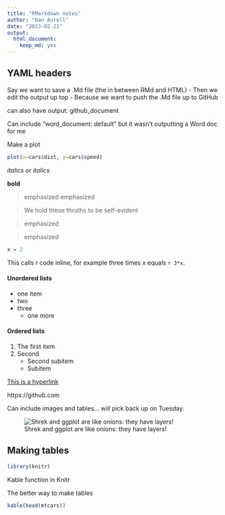 ```yaml
---
title: "RMarkdown notes"
author: "Dan Aurell"
date: "2023-02-23"
output:   
  html_document: 
    keep_md: yes
---
```


## YAML headers
Say we want to save a .Md file (the in between RMd and HTML)
- Then we edit the output up top
- Because we want to push the .Md file up to GitHub

can also have output: github_document

Can include "word_document: default" but it wasn't outputting a Word doc for me


Make a plot
```r
plot(x=cars$dist, y=cars$speed)
```


*italics* or _italics_

**bold**

> emphasized
emphasized

> We hold these thruths to be
> self-evident

> emphasized

> emphasized

```r
x = 2
```


This calls r code inline, for example three times x equals `r 3*x`.

#### Unordered lists
* one item
* two
* three
  * one more

#### Ordered lists
  
  
1. The first item
2. Second
    * Second subitem
    - Subitem


[This is a hyperlink](https://github.com)

https://github.com


Can include images and tables... will pick back up on Tuesday.


![Shrek and ggplot are like onions: they have layers!](../general_notes/shrek.jpg)


## Making tables

```r
library(knitr)
```


Kable function in Knitr

The better way to make tables
```r
kable(head(mtcars))
```





